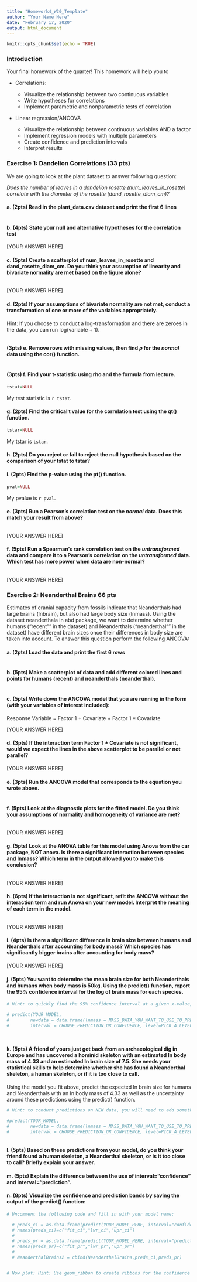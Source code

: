 ```yaml
---
title: "Homework4_W20_Template"
author: "Your Name Here"
date: "February 17, 2020"
output: html_document
---
```


```r
knitr::opts_chunk$set(echo = TRUE)
```
### Introduction  

Your final homework of the quarter! This homework will help you to

* Correlations:

    * Visualize the relationship between two continuous variables
    * Write hypotheses for correlations
    * Implement parametric and nonparametric tests of correlation

* Linear regression/ANCOVA

    * Visualize the relationship between continuous variables AND a factor
    * Implement regression models with multiple parameters
    * Create confidence and prediction intervals
    * Interpret results
  
### Exercise 1: Dandelion Correlations (33 pts)
  
We are going to look at the plant dataset to answer following question:  
  
*Does the number of leaves in a dandelion rosette (num_leaves_in_rosette) correlate with the diameter of the rosette (dand_rosette_diam_cm)?* 

#### a. (2pts) Read in the plant_data.csv dataset and print the first 6 lines

```r



```

#### b. (4pts) State your null and alternative hypotheses for the correlation test


[YOUR ANSWER HERE]


#### c. (5pts) Create a scatterplot of num_leaves_in_rosette and dand_rosette_diam_cm. Do you think your assumption of linearity and bivariate normality are met based on the figure alone?

```r




```

[YOUR ANSWER HERE]


#### d. (2pts) If your assumptions of bivariate normality are not met, conduct a transformation of one or more of the variables appropriately.

Hint: If you choose to conduct a log-transformation and there are zeroes in the data, you can run log(variable + 1).

```r




```

#### (3pts) e. Remove rows with missing values, then find $\rho$ for the *normal* data using the cor() function.

```r




```

#### (3pts) f. Find your t-statistic using rho and the formula from lecture.

```r

tstat=NULL


```
My test statistic is `r tstat`.

#### g. (2pts) Find the critical t value for the correlation test using the qt() function.

```r

tstar=NULL


```

My tstar is `tstar`.

#### h. (2pts) Do you reject or fail to reject the null hypothesis based on the comparison of your tstat to tstar?



#### i. (2pts) Find the p-value using the pt() function. 

```r

pval=NULL

```
My pvalue is `r pval`.


#### e. (3pts) Run a Pearson's correlation test on the *normal* data. Does this match your result from above?


```r



```

[YOUR ANSWER HERE]

#### f. (5pts) Run a Spearman's rank correlation test on the *untransformed* data and compare it to a Pearson's correlation on the *untransformed* data. Which test has more power when data are non-normal?

```r



```

[YOUR ANSWER HERE]





### Exercise 2: Neanderthal Brains 66 pts
Estimates of cranial capacity from fossils indicate that Neanderthals had large brains (lnbrain), but also had large body size (lnmass). Using the dataset neanderthala in abd package, we want to determine whether humans ("recent"" in the dataset) and Neanderthals ("neanderthal"" in the dataset) have different brain sizes once their differences in body size are taken into account. To answer this question perform the following ANCOVA:

#### a. (2pts) Load the data and print the first 6 rows

```r



```

#### b. (5pts) Make a scatterplot of data and add different colored lines and points for humans (recent) and neanderthals (neanderthal).

```r




```


#### c. (5pts) Write down the ANCOVA model that you are running in the form (with your variables of interest included):
Response Variable = Factor 1 + Covariate + Factor 1 * Covariate

[YOUR ANSWER HERE]


#### d. (3pts) If the interaction term Factor 1 * Covariate is not significant, would we expect the lines in the above scatterplot to be parallel or not parallel?

[YOUR ANSWER HERE]

#### e. (3pts) Run the ANCOVA model that corresponds to the equation you wrote above.

```r


```


#### f. (5pts) Look at the diagnostic plots for the fitted model. Do you think your assumptions of normality and homogeneity of variance are met?

```r



```

[YOUR ANSWER HERE]

#### g. (5pts) Look at the ANOVA table for this model using Anova from the car package, NOT anova. Is there a significant interaction between species and lnmass? Which term in the output allowed you to make this conclusion?

```r




```

[YOUR ANSWER HERE]



#### h. (6pts) If the interaction is not significant, refit the ANCOVA without the interaction term and run Anova on your new model. Interpret the meaning of each term in the model.

```r


```

[YOUR ANSWER HERE]

#### i. (4pts) Is there a significant difference in brain size between humans and Neanderthals after accounting for body mass? Which species has significantly bigger brains after accounting for body mass? 


[YOUR ANSWER HERE]


#### j. (5pts) You want to determine the mean brain size for both Neanderthals and humans when body mass is 50kg. Using the predict() function, report the 95% confidence interval for the log of brain mass for each species.

```r
# Hint: to quickly find the 95% confidence interval at a given x-value, you can make use of the newdata argument in the predict() function. You can do so like this:

# predict(YOUR_MODEL, 
#        newdata = data.frame(lnmass = MASS_DATA_YOU_WANT_TO_USE_TO_PREDICT, species=c("recent", "neanderthal")),
#        interval = CHOOSE_PREDICTION_OR_CONFIDENCE, level=PICK_A_LEVEL)




```


#### k. (5pts) A friend of yours just got back from an archaeological dig in Europe and has uncovered a hominid skeleton with an estimated ln body mass of 4.33 and an estimated ln brain size of 7.5. She needs your statistical skills to help determine whether she has found a Neanderthal skeleton, a human skeleton, or if it is too close to call.

Using the model you fit above, predict the expected ln brain size for humans and Neanderthals with an ln body mass of 4.33 as well as the uncertainty around these predictions using the predict() function.

```r
# Hint: to conduct predictions on NEW data, you will need to add something to the newdata argument in the predict() function. You can do so like this:

#predict(YOUR_MODEL, 
#        newdata = data.frame(lnmass = MASS_DATA_YOU_WANT_TO_USE_TO_PREDICT , species=c("recent", "neanderthal")),
#        interval = CHOOSE_PREDICTION_OR_CONFIDENCE, level=PICK_A_LEVEL)



```

#### l. (5pts) Based on these predictions from your model, do you think your friend found a human skeleton, a Neanderthal skeleton, or is it too close to call? Briefly explain your answer.






#### m. (5pts) Explain the difference between the use of interval="confidence" and interval="prediction". 





#### n. (8pts) Visualize the confidence and prediction bands by saving the output of the predict() function:

```r
# Uncomment the following code and fill in with your model name:

  # preds_ci = as.data.frame(predict(YOUR_MODEL_HERE, interval="confidence"))
  # names(preds_ci)=c("fit_ci","lwr_ci","upr_ci")
  # 
  # preds_pr = as.data.frame(predict(YOUR_MODEL_HERE, interval="prediction"))
  # names(preds_pr)=c("fit_pr","lwr_pr","upr_pr")
  # 
  # NeanderthalBrains2 = cbind(NeanderthalBrains,preds_ci,preds_pr)


# Now plot: Hint: Use geom_ribbon to create ribbons for the confidence and prediction intervals.



```









